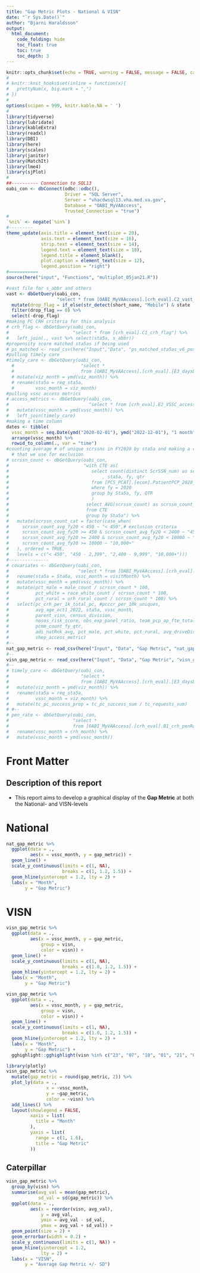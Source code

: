 ```yaml
---
title: "Gap Metric Plots - National & VISN"
date: "`r Sys.Date()`"
author: "Bjarni Haraldsson"
output: 
  html_document:
    code_folding: hide
    toc_float: true
    toc: true
    toc_depth: 3
---
```


```r
knitr::opts_chunk$set(echo = TRUE, warning = FALSE, message = FALSE, cache = FALSE, fig.width = 10, fig.height = 10)
#
# knitr::knit_hooks$set(inline = function(x){
#   prettyNum(x, big.mark = ",")
# })
#
options(scipen = 999, knitr.kable.NA = ' ')
#
library(tidyverse)
library(lubridate)
library(kableExtra)
library(readxl)
library(DBI)
library(here)
library(scales)
library(janitor)
library(MatchIt)
library(lme4)
library(sjPlot)
#
##---------- Connection to SQL13
oabi_con <- dbConnect(odbc::odbc(),
                      Driver = "SQL Server",
                      Server = "vhacdwsql13.vha.med.va.gov",
                      Database = "OABI_MyVAAccess",
                      Trusted_Connection = "true")
#
`%ni%` <- negate(`%in%`)
#---------
theme_update(axis.title = element_text(size = 20),
             axis.text = element_text(size = 16),
             strip.text = element_text(size = 14),
             legend.text = element_text(size = 18),
             legend.title = element_blank(),
             plot.caption = element_text(size = 12),
             legend.position = "right")
#===========
source(here("input", "Functions", "multiplot_05jan21.R"))
```

```r
#vast file for s_abbr and others
vast <- dbGetQuery(oabi_con,
                   "select * from [OABI_MyVAAccess].[crh_eval].C2_vast_from_a06") %>%
  mutate(drop_flag = if_else(str_detect(short_name, "Mobile") & state != "AL", 1, 0)) %>%
  filter(drop_flag == 0) %>%
  select(-drop_flag)
#making PC CRH criteria for this analysis
# crh_flag <- dbGetQuery(oabi_con,
#                        "select * from [crh_eval].C1_crh_flag") %>%
#   left_join(., vast %>% select(sta5a, s_abbr))
#propensity score matched sta5as if being used
# ps_matched <- read_csv(here("Input","Data", "ps_matched_sta5as_v6_post_COVID.csv"))
#pulling timely care
#timely_care <- dbGetQuery(oabi_con,
  #                         "select *
  #                         from [OABI_MyVAAccess].[crh_eval].[E3_daysDV_month_sta5a]") %>%
  # mutate(viz_month = ymd(viz_month)) %>%
  # rename(sta5a = req_sta5a,
  #        vssc_month = viz_month)
#pulling vssc access metrics
# access_metrics <- dbGetQuery(oabi_con,
#                              "select * from [crh_eval].E2_VSSC_access_metrics") %>%
#   mutate(vssc_month = ymd(vssc_month)) %>%
#   left_join(timely_care)
#making a time column
dates <- tibble(
  vssc_month = seq.Date(ymd("2020-02-01"), ymd("2022-12-01"), "1 month")) %>%
  arrange(vssc_month) %>%
  rowid_to_column(., var = "time")
#counting average # of unique scrssns in FY2020 by sta5a and making a categorical variable
  # that we use for exclusion
# scrssn_count <- dbGetQuery(oabi_con,
#                            "with CTE as(
#                             	select count(distinct ScrSSN_num) as scrssn_count
#                             		, sta5a, fy, qtr
#                             	from [PCS_PCAT].[econ].PatientPCP_2020_2024
#                             	where fy = 2020
#                             	group by Sta5a, fy, QTR
#                             	)
#                             select AVG(scrssn_count) as scrssn_count_avg_fy20, sta5a
#                             from CTE
#                             group by Sta5a") %>%
#   mutate(scrssn_count_cat = factor(case_when(
#     scrssn_count_avg_fy20 < 450 ~ "< 450",# exclusion criteria
#     scrssn_count_avg_fy20 >= 450 & scrssn_count_avg_fy20 < 2400 ~ "450 - 2,399",
#     scrssn_count_avg_fy20 >= 2400 & scrssn_count_avg_fy20 < 10000 ~ "2,400 - 9,999",
#     scrssn_count_avg_fy20 >= 10000 ~ "10,000+"
#   ), ordered = TRUE,
#   levels = c("< 450", "450 - 2,399", "2,400 - 9,999", "10,000+")))
#---------------
# covariates <- dbGetQuery(oabi_con,
#                          "select * from [OABI_MyVAAccess].[crh_eval].Z_analytic_df") %>%
#   rename(sta5a = Sta6a, vssc_month = visitMonth) %>%
#   mutate(vssc_month = ymd(vssc_month)) %>%
#   mutate(pct_male = male_count / scrssn_count * 100,
#          pct_white = race_white_count / scrssn_count * 100,
#          pct_rural = urh_rural_count / scrssn_count * 100) %>%
#   select(pc_crh_per_1k_total_pc, #pcccr_per_10k_uniques,
#          avg_age_oct1_2022, sta5a, vssc_month, 
#          parent_visn, census_division,
#          nosos_risk_score, obs_exp_panel_ratio, team_pcp_ap_fte_total,
#          pcmm_count_fy_qtr,
#          adi_natRnk_avg, pct_male, pct_white, pct_rural, avg_driveDist,
#          shep_access_metric)
#--
nat_gap_metric <- read_csv(here("Input", "Data", "Gap Metric", "nat_gap_metric.csv"))
#--
visn_gap_metric <- read_csv(here("Input", "Data", "Gap Metric", "visn_gap_metric.csv"))
#--
# timely_care <- dbGetQuery(oabi_con,
#                           "select *
#                           from [OABI_MyVAAccess].[crh_eval].[E3_daysDV_month_sta5a]") %>%
#   mutate(viz_month = ymd(viz_month)) %>%
#   rename(sta5a = req_sta5a,
#          vssc_month = viz_month) %>%
#   mutate(tc_pc_success_prop = tc_pc_success_sum / tc_requests_sum)
# #--
# pen_rate <- dbGetQuery(oabi_con, 
#                        "select *
#                        from [OABI_MyVAAccess].[crh_eval].B1_crh_penRate") %>%
#   rename(vssc_month = crh_month) %>%
#   mutate(vssc_month = ymd(vssc_month))
```



# Front Matter  

## Description of this report  

* This report aims to develop a graphical display of the __Gap Metric__ at both the National- and VISN-levels

    
# National  

```r
nat_gap_metric %>%
  ggplot(data = .,
         aes(x = vssc_month, y = gap_metric)) +
  geom_line() + 
  scale_y_continuous(limits = c(1, NA),
                     breaks = c(1, 1.2, 1.5)) +
  geom_hline(yintercept = 1.2, lty = 2) +
  labs(x = "Month",
       y = "Gap Metric")
```

# VISN  

```r
visn_gap_metric %>%
  ggplot(data = .,
         aes(x = vssc_month, y = gap_metric, 
             group = visn,
             color = visn)) +
  geom_line() + 
  scale_y_continuous(limits = c(1, NA),
                     breaks = c(1.0, 1.2, 1.5)) +
  geom_hline(yintercept = 1.2, lty = 2) +
  labs(x = "Month",
       y = "Gap Metric")
```

```r
visn_gap_metric %>%
  ggplot(data = .,
         aes(x = vssc_month, y = gap_metric, 
             group = visn,
             color = visn)) +
  geom_line() + 
  scale_y_continuous(limits = c(1, NA),
                     breaks = c(1.0, 1.2, 1.5)) +
  geom_hline(yintercept = 1.2, lty = 2) +
  labs(x = "Month",
       y = "Gap Metric") +
  gghighlight::gghighlight(visn %in% c("23", "07", "10", "01", "21", "02"))
```

```r
library(plotly)
visn_gap_metric %>%
  mutate(gap_metric = round(gap_metric, 2)) %>%
  plot_ly(data = .,
               x = ~vssc_month,
               y = ~gap_metric,
               color = ~visn) %>%
  add_lines() %>%
  layout(showlegend = FALSE,
         xaxis = list(
           title = "Month"
         ),
         yaxis = list(
           range = c(1, 1.6),
           title = "Gap Metric"
         ))
```

## Caterpillar  
```r
visn_gap_metric %>%
  group_by(visn) %>%
  summarise(avg_val = mean(gap_metric),
            sd_val = sd(gap_metric)) %>%
  ggplot(data = .,
         aes(x = reorder(visn, avg_val),
             y = avg_val,
             ymin = avg_val - sd_val,
             ymax = avg_val + sd_val)) +
  geom_point(size = 2) +
  geom_errorbar(width = 0.2) +
  scale_y_continuous(limits = c(1, NA)) +
  geom_hline(yintercept = 1.2,
             lty = 2) +
  labs(x = "VISN",
       y = "Average Gap Metric +/- SD")
```